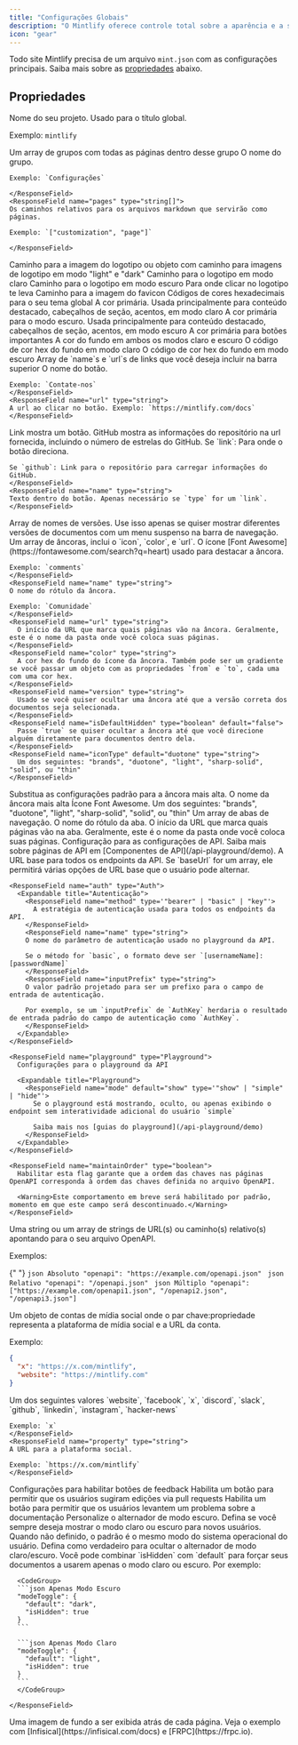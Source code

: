 ```yaml
---
title: "Configurações Globais"
description: "O Mintlify oferece controle total sobre a aparência e a sensação da sua documentação usando o arquivo mint.json"
icon: "gear"
---
```


Todo site Mintlify precisa de um arquivo `mint.json` com as configurações principais. Saiba mais sobre as [propriedades](#properties) abaixo.

## Propriedades

<ResponseField name="name" type="string" required>
Nome do seu projeto. Usado para o título global.

Exemplo: `mintlify`

</ResponseField>

<ResponseField name="navigation" type="Navigation[]" required>
  Um array de grupos com todas as páginas dentro desse grupo
  <Expandable title="Navegação">
    <ResponseField name="group" type="string">
    O nome do grupo.

    Exemplo: `Configurações`

    </ResponseField>
    <ResponseField name="pages" type="string[]">
    Os caminhos relativos para os arquivos markdown que servirão como páginas.

    Exemplo: `["customization", "page"]`

    </ResponseField>

  </Expandable>
</ResponseField>

<ResponseField name="logo" type="string or object">
  Caminho para a imagem do logotipo ou objeto com caminho para imagens de
  logotipo em modo "light" e "dark"
  <Expandable title="Logotipo">
    <ResponseField name="light" type="string">
      Caminho para o logotipo em modo claro
    </ResponseField>
    <ResponseField name="dark" type="string">
      Caminho para o logotipo em modo escuro
    </ResponseField>
    <ResponseField name="href" type="string" default="/">
      Para onde clicar no logotipo te leva
    </ResponseField>
  </Expandable>
</ResponseField>

<ResponseField name="favicon" type="string">
  Caminho para a imagem do favicon
</ResponseField>

<ResponseField name="colors" type="Colors">
  Códigos de cores hexadecimais para o seu tema global
  <Expandable title="Cores">
    <ResponseField name="primary" type="string" required>
      A cor primária. Usada principalmente para conteúdo destacado, cabeçalhos
      de seção, acentos, em modo claro
    </ResponseField>
    <ResponseField name="light" type="string">
      A cor primária para o modo escuro. Usada principalmente para conteúdo
      destacado, cabeçalhos de seção, acentos, em modo escuro
    </ResponseField>
    <ResponseField name="dark" type="string">
      A cor primária para botões importantes
    </ResponseField>
    <ResponseField name="background" type="object">
      A cor do fundo em ambos os modos claro e escuro
      <Expandable title="Objeto">
        <ResponseField name="light" type="string" required>
          O código de cor hex do fundo em modo claro
        </ResponseField>
        <ResponseField name="dark" type="string" required>
          O código de cor hex do fundo em modo escuro
        </ResponseField>
      </Expandable>
    </ResponseField>
  </Expandable>
</ResponseField>

<ResponseField name="topbarLinks" type="TopbarLink[]">
  Array de `name`s e `url`s de links que você deseja incluir na barra superior
  <Expandable title="TopbarLink">
    <ResponseField name="name" type="string">
    O nome do botão.

    Exemplo: `Contate-nos`
    </ResponseField>
    <ResponseField name="url" type="string">
    A url ao clicar no botão. Exemplo: `https://mintlify.com/docs`
    </ResponseField>

  </Expandable>
</ResponseField>

<ResponseField name="topbarCtaButton" type="Call to Action">
  <Expandable title="Chamada para Ação na Barra Superior">
    <ResponseField name="type" type={'"link" or "github"'} default="link">
    Link mostra um botão. GitHub mostra as informações do repositório na url fornecida, incluindo o número de estrelas do GitHub.
    </ResponseField>
    <ResponseField name="url" type="string">
    Se `link`: Para onde o botão direciona.

    Se `github`: Link para o repositório para carregar informações do GitHub.
    </ResponseField>
    <ResponseField name="name" type="string">
    Texto dentro do botão. Apenas necessário se `type` for um `link`.
    </ResponseField>

  </Expandable>
</ResponseField>

<ResponseField name="versions" type="string[]">
  Array de nomes de versões. Use isso apenas se quiser mostrar diferentes
  versões de documentos com um menu suspenso na barra de navegação.
</ResponseField>

<ResponseField name="anchors" type="Anchor[]">
  Um array de âncoras, inclui o `icon`, `color`, e `url`.
  <Expandable title="Âncora">
    <ResponseField name="icon" type="string">
    O ícone [Font Awesome](https://fontawesome.com/search?q=heart) usado para destacar a âncora.

    Exemplo: `comments`
    </ResponseField>
    <ResponseField name="name" type="string">
    O nome do rótulo da âncora.

    Exemplo: `Comunidade`
    </ResponseField>
    <ResponseField name="url" type="string">
      O início da URL que marca quais páginas vão na âncora. Geralmente, este é o nome da pasta onde você coloca suas páginas.
    </ResponseField>
    <ResponseField name="color" type="string">
      A cor hex do fundo do ícone da âncora. Também pode ser um gradiente se você passar um objeto com as propriedades `from` e `to`, cada uma com uma cor hex.
    </ResponseField>
    <ResponseField name="version" type="string">
      Usado se você quiser ocultar uma âncora até que a versão correta dos documentos seja selecionada.
    </ResponseField>
    <ResponseField name="isDefaultHidden" type="boolean" default="false">
      Passe `true` se quiser ocultar a âncora até que você direcione alguém diretamente para documentos dentro dela.
    </ResponseField>
    <ResponseField name="iconType" default="duotone" type="string">
      Um dos seguintes: "brands", "duotone", "light", "sharp-solid", "solid", ou "thin"
    </ResponseField>

  </Expandable>
</ResponseField>

<ResponseField name="topAnchor" type="Object">
  Substitua as configurações padrão para a âncora mais alta.
  <Expandable title="Objeto">
    <ResponseField name="name" default="Documentação" type="string">
      O nome da âncora mais alta
    </ResponseField>
    <ResponseField name="icon" default="book-open" type="string">
      Ícone Font Awesome.
    </ResponseField>
    <ResponseField name="iconType" default="duotone" type="string">
      Um dos seguintes: "brands", "duotone", "light", "sharp-solid", "solid", ou
      "thin"
    </ResponseField>
  </Expandable>
</ResponseField>

<ResponseField name="tabs" type="Tabs[]">
  Um array de abas de navegação.
  <Expandable title="Abas">
    <ResponseField name="name" type="string">
      O nome do rótulo da aba.
    </ResponseField>
    <ResponseField name="url" type="string">
      O início da URL que marca quais páginas vão na aba. Geralmente, este é o
      nome da pasta onde você coloca suas páginas.
    </ResponseField>
  </Expandable>
</ResponseField>

<ResponseField name="api" type="API">
  Configuração para as configurações de API. Saiba mais sobre páginas de API em [Componentes de API](/api-playground/demo).
  <Expandable title="API">
    <ResponseField name="baseUrl" type="string">
      A URL base para todos os endpoints da API. Se `baseUrl` for um array, ele permitirá várias opções de URL base que o usuário pode alternar.
    </ResponseField>

    <ResponseField name="auth" type="Auth">
      <Expandable title="Autenticação">
        <ResponseField name="method" type='"bearer" | "basic" | "key"'>
          A estratégia de autenticação usada para todos os endpoints da API.
        </ResponseField>
        <ResponseField name="name" type="string">
        O nome do parâmetro de autenticação usado no playground da API.

        Se o método for `basic`, o formato deve ser `[usernameName]:[passwordName]`
        </ResponseField>
        <ResponseField name="inputPrefix" type="string">
        O valor padrão projetado para ser um prefixo para o campo de entrada de autenticação.

        Por exemplo, se um `inputPrefix` de `AuthKey` herdaria o resultado de entrada padrão do campo de autenticação como `AuthKey`.
        </ResponseField>
      </Expandable>
    </ResponseField>

    <ResponseField name="playground" type="Playground">
      Configurações para o playground da API

      <Expandable title="Playground">
        <ResponseField name="mode" default="show" type='"show" | "simple" | "hide"'>
          Se o playground está mostrando, oculto, ou apenas exibindo o endpoint sem interatividade adicional do usuário `simple`

          Saiba mais nos [guias do playground](/api-playground/demo)
        </ResponseField>
      </Expandable>
    </ResponseField>

    <ResponseField name="maintainOrder" type="boolean">
      Habilitar esta flag garante que a ordem das chaves nas páginas OpenAPI corresponda à ordem das chaves definida no arquivo OpenAPI.

      <Warning>Este comportamento em breve será habilitado por padrão, momento em que este campo será descontinuado.</Warning>
    </ResponseField>

  </Expandable>
</ResponseField>

<ResponseField name="openapi" type="string | string[]">
  Uma string ou um array de strings de URL(s) ou caminho(s) relativo(s) apontando para o seu
  arquivo OpenAPI.

Exemplos:

{" "}
<CodeGroup>
  ```json Absoluto "openapi": "https://example.com/openapi.json" ``` ```json
  Relativo "openapi": "/openapi.json" ``` ```json Múltiplo "openapi":
  ["https://example.com/openapi1.json", "/openapi2.json", "/openapi3.json"] ```
</CodeGroup>

</ResponseField>

<ResponseField name="footerSocials" type="FooterSocials">
  Um objeto de contas de mídia social onde o par chave:propriedade representa a plataforma de mídia social e a URL da conta.

Exemplo:

```json
{
  "x": "https://x.com/mintlify",
  "website": "https://mintlify.com"
}
```

  <Expandable title="FooterSocials">
    <ResponseField name="[key]" type="string">
    Um dos seguintes valores `website`, `facebook`, `x`, `discord`, `slack`, `github`, `linkedin`, `instagram`, `hacker-news`

    Exemplo: `x`
    </ResponseField>
    <ResponseField name="property" type="string">
    A URL para a plataforma social.

    Exemplo: `https://x.com/mintlify`
    </ResponseField>

  </Expandable>
</ResponseField>

<ResponseField name="feedback" type="Feedback">
  Configurações para habilitar botões de feedback

  <Expandable title="Feedback">
    <ResponseField name="suggestEdit" type="boolean" default="false">
    Habilita um botão para permitir que os usuários sugiram edições via pull requests
    </ResponseField>
    <ResponseField name="raiseIssue" type="boolean" default="false">
    Habilita um botão para permitir que os usuários levantem um problema sobre a documentação
    </ResponseField>
  </Expandable>
</ResponseField>

<ResponseField name="modeToggle" type="ModeToggle">
  Personalize o alternador de modo escuro.
  <Expandable title="ModeToggle">
    <ResponseField name="default" type={'"light" or "dark"'}>
      Defina se você sempre deseja mostrar o modo claro ou escuro para novos usuários. Quando não
      definido, o padrão é o mesmo modo do sistema operacional do usuário.
    </ResponseField>
    <ResponseField name="isHidden" type="boolean" default="false">
      Defina como verdadeiro para ocultar o alternador de modo claro/escuro. Você pode combinar `isHidden` com `default` para forçar seus documentos a usarem apenas o modo claro ou escuro. Por exemplo:

      <CodeGroup>
      ```json Apenas Modo Escuro
      "modeToggle": {
        "default": "dark",
        "isHidden": true
      }
      ```

      ```json Apenas Modo Claro
      "modeToggle": {
        "default": "light",
        "isHidden": true
      }
      ```
      </CodeGroup>

    </ResponseField>

  </Expandable>
</ResponseField>

<ResponseField name="backgroundImage" type="string">
  Uma imagem de fundo a ser exibida atrás de cada página. Veja o exemplo com
  [Infisical](https://infisical.com/docs) e [FRPC](https://frpc.io).
</ResponseField>
